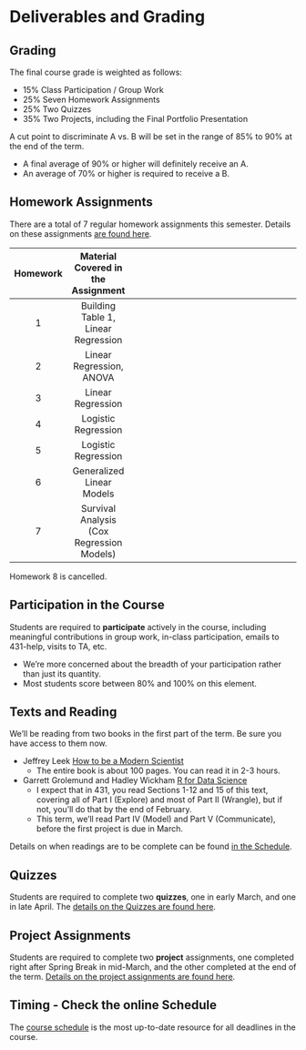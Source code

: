 # Deliverables and Grading

## Grading

The final course grade is weighted as follows:

- 15% Class Participation / Group Work
- 25% Seven Homework Assignments
- 25% Two Quizzes
- 35% Two Projects, including the Final Portfolio Presentation

A cut point to discriminate A vs. B will be set in the range of 85% to 90% at the end of the term. 

- A final average of 90% or higher will definitely receive an A. 
- An average of 70% or higher is required to receive a B.

## Homework Assignments

There are a total of 7 regular homework assignments this semester. Details on these assignments [are found here](https://github.com/THOMASELOVE/432-2018/tree/master/assignments).

Homework | Material Covered in the Assignment
:-------: | :----------: | ----------------------------------------------------------
1 | Building Table 1, Linear Regression
2 | Linear Regression, ANOVA
3 | Linear Regression
4 | Logistic Regression
5 | Logistic Regression
6 | Generalized Linear Models 
7 | Survival Analysis (Cox Regression Models)

Homework 8 is cancelled.

## Participation in the Course

Students are required to **participate** actively in the course, including meaningful contributions in group work, in-class participation, emails to 431-help, visits to TA, etc. 

- We're more concerned about the breadth of your participation rather than just its quantity. 
- Most students score between 80% and 100% on this element.

## Texts and Reading

We'll be reading from two books in the first part of the term. Be sure you have access to them now.

- Jeffrey Leek [How to be a Modern Scientist](https://leanpub.com/modernscientist)
    - The entire book is about 100 pages. You can read it in 2-3 hours.
- Garrett Grolemund and Hadley Wickham [R for Data Science](http://r4ds.had.co.nz/) 
    - I expect that in 431, you read Sections 1-12 and 15 of this text, covering all of Part I (Explore) and most of Part II (Wrangle), but if not, you'll do that by the end of February.
    - This term, we'll read Part IV (Model) and Part V (Communicate), before the first project is due in March.

Details on when readings are to be complete can be found [in the Schedule](https://github.com/THOMASELOVE/432-2018/blob/master/SCHEDULE.md).

## Quizzes

Students are required to complete two **quizzes**, one in early March, and one in late April. The [details on the Quizzes are found here](https://github.com/THOMASELOVE/432-2018/tree/master/quizzes).


## Project Assignments

Students are required to complete two **project** assignments, one completed right after Spring Break in mid-March, and the other completed at the end of the term. [Details on the project assignments are found here](https://github.com/THOMASELOVE/432-2018/tree/master/projects).

## Timing - Check the online Schedule

The [course schedule](https://github.com/THOMASELOVE/432-2018/blob/master/SCHEDULE.md) is the most up-to-date resource for all deadlines in the course.
